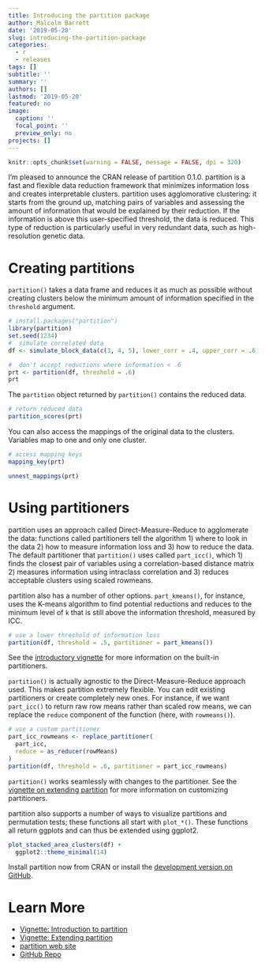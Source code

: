 ```yaml
---
title: Introducing the partition package
author: Malcolm Barrett
date: '2019-05-20'
slug: introducing-the-partition-package
categories:
  - r
  - releases
tags: []
subtitle: ''
summary: ''
authors: []
lastmod: '2019-05-20'
featured: no
image:
  caption: ''
  focal_point: ''
  preview_only: no
projects: []
---
```


```r
knitr::opts_chunk$set(warning = FALSE, message = FALSE, dpi = 320)
```


I'm pleased to announce the CRAN release of partition 0.1.0. partition is a fast and flexible data reduction framework that minimizes information loss and creates interpretable clusters. partition uses agglomorative clustering: it starts from the ground up, matching pairs of variables and assessing the amount of information that would be explained by their reduction. If the information is above this user-specified threshold, the data is reduced. This type of reduction is particularly useful in very redundant data, such as high-resolution genetic data.

# Creating partitions

`partition()` takes a data frame and reduces it as much as possible without creating clusters below the minimum amount of information specified in the `threshold` argument.

```r
# install.packages("partition")
library(partition)
set.seed(1234)
#  simulate correlated data
df <- simulate_block_data(c(3, 4, 5), lower_corr = .4, upper_corr = .6, n = 100)

#  don't accept reductions where information < .6
prt <- partition(df, threshold = .6)
prt
```

The `partition` object returned by `partition()` contains the reduced data.

```r
# return reduced data
partition_scores(prt)
```

You can also access the mappings of the original data to the clusters. Variables map to one and only one cluster.

```r
# access mapping keys
mapping_key(prt)

unnest_mappings(prt)
```

# Using partitioners

partition uses an approach called Direct-Measure-Reduce to agglomerate the data: functions called partitioners tell the algorithm 1) where to look in the data 2) how to measure information loss and 3) how to reduce the data. The default partitioner that `partition()` uses called `part_icc()`, which 1) finds the closest pair of variables using a correlation-based distance matrix 2) measures information using intraclass correlation and 3) reduces acceptable clusters using scaled rowmeans.

partition also has a number of other options. `part_kmeans()`, for instance, uses the K-means algorithm to find potential reductions and reduces to the minimum level of `k` that is still above the information threshold, measured by ICC.

```r
# use a lower threshold of information loss
partition(df, threshold = .5, partitioner = part_kmeans())
```

See the [introductory vignette](https://uscbiostats.github.io/partition/articles/introduction-to-partition.html) for more information on the built-in partitioners.

`partition()` is actually agnostic to the Direct-Measure-Reduce approach used. This makes partition extremely flexible. You can edit existing partitioners or create completely new ones. For instance, if we want `part_icc()` to return raw row means rather than scaled row means, we can replace the `reduce` component of the function (here, with `rowmeans()`).

```r
# use a custom partitioner
part_icc_rowmeans <- replace_partitioner(
  part_icc, 
  reduce = as_reducer(rowMeans)
)
partition(df, threshold = .6, partitioner = part_icc_rowmeans) 
```

`partition()` works seamlessly with changes to the partitioner. See the [vignette on extending partition](https://uscbiostats.github.io/partition/articles/extending-partition.html) for more information on customizing partitioners.

partition also supports a number of ways to visualize partitions and permutation tests; these functions all start with `plot_*()`. These functions all return ggplots and can thus be extended using ggplot2.

```r
plot_stacked_area_clusters(df) +
  ggplot2::theme_minimal(14)
```

Install partition now from CRAN or install the [development version on GitHub](https://github.com/USCbiostats/partition).

# Learn More
* [Vignette: Introduction to partition](https://uscbiostats.github.io/partition/articles/introduction-to-partition.html)
* [Vignette: Extending partition](https://uscbiostats.github.io/partition/articles/extending-partition.html)
* [partition web site](https://uscbiostats.github.io/partition/)
* [GitHub Repo](https://github.com/USCbiostats/partition)